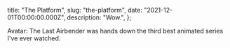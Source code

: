   title: "The Platform",
  slug: "the-platform",
  date: "2021-12-01T00:00:00.000Z",
  description: "Wow.",
};

Avatar: The Last Airbender was hands down the third best animated series I've ever watched.

